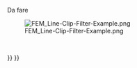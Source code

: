 <languages/>

<div class="mw-translate-fuzzy">
{{Docnav/it
|[[FEM_PostFilterClipRegion/it|Region clip filter]]
|[[FEM_PostFilterLinearizedStresses/it|Stress linearization plot]]
|[[FEM_Workbench/it|FEM]]
|IconL=FEM_PostFilterClipRegion.svg
|IconR=FEM_PostFilterLinearizedStresses.svg
|IconC=Workbench_FEM.svg
}}
</div>

<div class="mw-translate-fuzzy">
{{GuiCommand/it|Name=FEM_PostCreateDataAlongLineFilter|Name/it=FEM PostCreateDataAlongLineFilter|Icon=Fem-DataAlongLine.svg|MenuLocation= Risultati → Data along line filter ||Workbenches=[[FEM_Workbench/it|FEM]]|Shortcut=|SeeAlso=[[FEM_tutorial/it|Tutorial FEM]]}}
</div>

<span id="Description"></span>
{{FEM Tools navi/it}}

<div class="mw-translate-fuzzy">
Da fare
</div>

[[File:FEM_Line-Clip-Filter-Example.png]]

<div lang="en" dir="ltr" class="mw-content-ltr">
{{Caption|A line clip filter inside a [[FEM_PostFilterClipRegion|Region clip filter]].</br>
The Region clip filter is the semi-transparent object.</br>
The part of the line outside the Region clip filter is set to a value of zero and therefore appears blue.}}
</div>

<span id="Usage"></span>
{{Userdocnavi/it}}

<div class="mw-translate-fuzzy">
<br />
</div>


<div class="mw-translate-fuzzy">
{{Docnav/it
|[[FEM_PostFilterClipRegion/it|Region clip filter]]
|[[FEM_PostFilterLinearizedStresses/it|Stress linearization plot]]
|[[FEM_Workbench/it|FEM]]
|IconL=FEM_PostFilterClipRegion.svg
|IconR=FEM_PostFilterLinearizedStresses.svg
|IconC=Workbench_FEM.svg
}}
</div>

{{FEM_Tools_navi{{#translation:}}}}
{{Userdocnavi{{#translation:}}}}